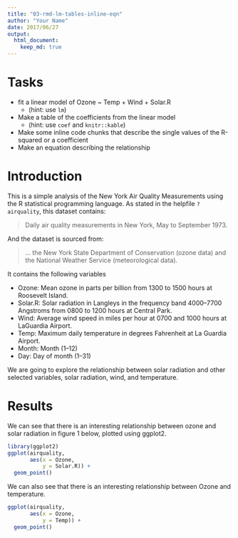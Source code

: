 ```yaml
---
title: "03-rmd-lm-tables-inline-eqn"
author: "Your Name"
date: 2017/06/27
output: 
  html_document:
    keep_md: true
---
```


# Tasks

  - fit a linear model of Ozone ~ Temp + Wind + Solar.R 
    - (hint: use `lm`)
  - Make a table of the coefficients from the linear model 
    - (hint: use `coef` and `knitr::kable`)
  - Make some inline code chunks that describe the single values of the R-squared or a coefficient
  - Make an equation describing the relationship


# Introduction

This is a simple analysis of the New York Air Quality Measurements using the R statistical programming language. As stated in the helpfile `?airquality`, this dataset contains:

> Daily air quality measurements in New York, May to September 1973.

And the dataset is sourced from:

> ... the New York State Department of Conservation (ozone data) and the National Weather Service (meteorological data).

It contains the following variables

- Ozone: Mean ozone in parts per billion from 1300 to 1500 hours at Roosevelt Island.
- Solar.R: Solar radiation in Langleys in the frequency band 4000–7700 Angstroms from 0800 to 1200 hours at Central Park.
- Wind: Average wind speed in miles per hour at 0700 and 1000 hours at LaGuardia Airport.
- Temp: Maximum daily temperature in degrees Fahrenheit at La Guardia Airport.
- Month: Month (1--12)
- Day: Day of month (1--31)

We are going to explore the relationship between solar radiation and other selected variables, solar radiation, wind, and temperature.

# Results

We can see that there is an interesting relationship between ozone and solar radiation in figure 1 below, plotted using ggplot2.

```r
library(ggplot2)
ggplot(airquality,
       aes(x = Ozone,
           y = Solar.R)) + 
  geom_point()

```

We can also see that there is an interesting relationship between Ozone and temperature.

```r

ggplot(airquality,
       aes(x = Ozone,
           y = Temp)) + 
  geom_point()

```

